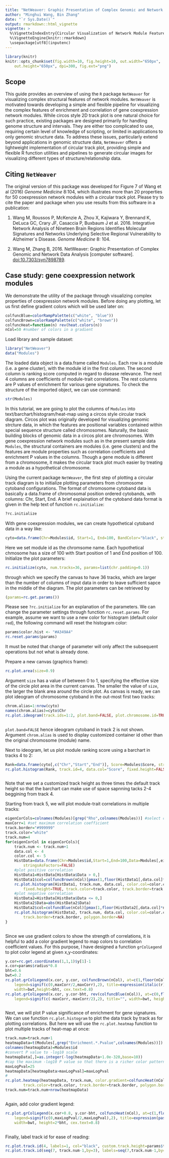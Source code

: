 ```yaml
---
title: "NetWeaver: Graphic Presentation of Complex Genomic and Network Data Analysis"
author: "Minghui Wang, Bin Zhang"
date: "`r Sys.Date()`"
output: rmarkdown::html_vignette
vignette: >
  %\VignetteIndexEntry{Circular Visualization of Network Module Features}
  %\VignetteEngine{knitr::rmarkdown}
  \usepackage[utf8](inputenc)
---
```


```r
library(knitr)
knitr::opts_chunk$set(fig.width=10, fig.height=10, out.width="650px",
	out.height="650px", dpi=300, fig.ext="png")
```

## Scope

This guide provides an overview of using the `R` package `NetWeaver` for visualizing complex structural features of network modules.
`NetWeaver` is motivated towards developing a simple and flexible pipeline for visualizing the complex features of enrichment and correlation of gene coexpression network modules.
While circos style 2D track plot is one natural choice for such practice, existing packages are designed primarily for handling genome structure and intervals.
They are either too complicated to use, requiring certain level of knowledge of scripting, or limited in applications to only genomic structure data.
To address these issues, particularly extend beyond applications in genomic structure data, `NetWeaver` offers a lightweight implementation of circular track plot,
providing simple and flexible R function utilities and pipelines to generate circular images for visualizing different types of structure/relationship data.\cr\cr

## Citing `NetWeaver`
The original version of this package was developed for Figure 7 of Wang et al (2016) *Genome Medicine* 8:104, which illustrates more than 20 properties for 50 coexpression network modules with a circular track plot. Please try to cite the paper and package when you use results from this software in a publication:

1. Wang M, Roussos P, McKenzie A, Zhou X, Kajiwara Y, Brennand K, DeLuca GC, Crary JF, Casaccia P, Buxbaum J et al. 2016. Integrative Network Analysis of Nineteen Brain Regions Identifies Molecular Signatures and Networks Underlying Selective Regional Vulnerability to Alzheimer`s Disease. *Genome Medicine* 8: 104.

2. Wang M, Zhang B, 2016. NetWeaver: Graphic Presentation of Complex Genomic and Network Data Analysis [computer software]. [doi:10.7303/syn7898789](http://dx.doi.org/doi:10.7303/syn7898789).

## Case study: gene coexpression network modules

We demonstrate the utility of the package through visualizing complex properties of coexpression network modules.
Before doing any plotting, let us first define gradient colors which will be used later on:
```r
colfuncBlue=colorRampPalette(c("white", "blue"))
colfuncBrown=colorRampPalette(c("white", "brown"))
colfuncHeat=function(n) rev(heat.colors(n))
nCol=50 #number of colors in a gradient
```
Load library and sample dataset:

```r
library("NetWeaver")
data("Modules")
```
The loaded data object is a data.frame called `Modules`. Each row is a module (i.e. a gene cluster), with the module id in the first column.
The second column is ranking score computed in regard to disease relevance. The next 4 columns are coefficients of module-trait correlations.
The rest columns are P values of enrichment for various gene signatures.
To check the structure of the imported object, we can use command:
```r
str(Modules)
```

In this tutorial, we are going to plot the columns of `Modules` into text/barchart/histogram/heat-map using a circos style circular track diagram.
Circos plot was originally developed for visualizing genomic strcture data, in which the features are positional variables contained within special sequence structure called chromosomes.
Naturally, the basic building blocks of genomic data in a circos plot are chromosomes.
With gene coexpression network modules such as in the present sample data `Modules`, the structural containers are modules (i.e. gene clusters) and the features are module properties such as correlation coefficients and enrichment P values in the columns.
Though a gene module is different from a chromosome, it makes the circular track plot much easier by treating a module as a hypothetical chromosome.

Using the current package `NetWeaver`, the first step of plotting a circular track diagram is to initialize plotting parameters from chromosome cytoband configurations.
The format of chromosome cytoband data is basically a data.frame of chromosomal position ordered cytobands, with columns: Chr, Start, End. A brief explaination of the cytoband data format is given in the help text of function `rc.initialize`:
```r
?rc.initialize
```

With gene coexpression modules, we can create hypothetical cytoband data in a way like:
```r
cyto=data.frame(Chr=Modules$id, Start=1, End=100, BandColor="black", stringsAsFactors=FALSE)
```
Here we set module id as the chromsome name. Each hypothetical chmosome has a size of 100 with Start position of 1 and End position of 100.
Initialize the plot parameters:
```r
rc.initialize(cyto, num.tracks=36, params=list(chr.padding=0.1))
```
through which we specify the canvas to have 36 tracks, which are larger than the number of columns of input data in order to leave sufficient sapce in the middle of the diagram. The plot parameters can be retrieved by
```r
(params=rc.get.params())
```
Please see `?rc.initialize` for an explanation of the parameters. We can change the parameter settings through function `rc.reset.params`. For example, assume we want to use a new color for histogram (default color `red`), the following command will reset the histogram color:
```r
params$color.hist <- "#A349A4"
rc.reset.params(params)
```
It must be noted that change of parameter will only affect the subsequent operations but not what is already done.

Prepare a new canvas (graphics frame):
```r
rc.plot.area(size=0.9)
```
Argument `size` has a value of between 0 to 1, specifying the effective size of the circle plot area in the current canvas. The smaller the value of `size`, the larger the blank area around the circle plot.
As canvas is ready, we can plot ideogram of chromosome cytoband in the out-most first two tracks:
```r
chrom.alias=1:nrow(cyto)
names(chrom.alias)=cyto$Chr
rc.plot.ideogram(track.ids=1:2, plot.band=FALSE, plot.chromosome.id=TRUE, cex.text=1.0, chrom.alias=chrom.alias, track.border=NA, polygon.border=NA)
```
```r
```

`plot.band=FALSE` hence ideogram cytoband in track 2 is not shown. Argument `chrom.alias` is used to display customized container id other than the original chromosome (module) name.

Next to ideogram, let us plot module ranking score using a barchart in tracks 4 to 2:
```r
Rank=data.frame(cyto[,c("Chr","Start","End")], Score=Modules$Score, stringsAsFactors=FALSE)
rc.plot.histogram(Rank, track.id=4, data.col="Score", fixed.height=FALSE, custom.track.height=params$track.height*3, track.border=NA, polygon.border=NA)
```
```r
```

Note that we set a customized track height as three times the default track height so that the barchart can make use of space sapnning tacks 2-4 beggining from track 4.


Starting from track 5, we will plot module-trait correlations in multiple tracks:
```r
eigenCorCols=colnames(Modules)[grep("Rho",colnames(Modules))] #select columns with pattern Rho
maxCorr=1 #set maximum correlation coefficient
track.border="#999999"
track.color="white"
track.num=4
for(eigenCorCol in eigenCorCols){
	track.num <- track.num+1
	data.col <- 4
	color.col <- 5
	HistData=data.frame(Chr=Modules$id,Start=1,End=100,Data=Modules[,eigenCorCol],
		stringsAsFactors=FALSE)
	#plot positive correlation
	HistData1=HistData[HistData$Data > 0,]
	HistData1$col=colfuncBrown(nCol)[pmax(1,floor(HistData1[,data.col]*nCol/maxCorr))]
	rc.plot.histogram(HistData1, track.num, data.col, color.col=color.col,
		fixed.height=TRUE, track.color=track.color, track.border=track.border, polygon.border=NA)
	#plot negative correlation
	HistData2=HistData[HistData$Data <= 0,]
	HistData2$Data=abs(HistData2$Data)
	HistData2$col=colfuncBlue(nCol)[pmax(1,floor(HistData2[,data.col]*nCol/maxCorr))]
	rc.plot.histogram(HistData2, track.num, data.col, color.col=color.col, fixed.height=TRUE,
		track.border=track.border, polygon.border=NA)
}
```
```r
```

Since we use gradient colors to show the strength of correlations, it is helpful to add a color gradient legend to map colors to correlation coefficient values.
For this purpose, I have designed a function `grColLegend` to plot color legend at given x,y-coordinates:
```r
y.cor=rc.get.coordinates(1,1,1)$y[1]-1
x.cor=params$radius*0.8
bht=0.6
bwt=0.2
rc.plot.grColLegend(x.cor, y.cor, colfuncBrown(nCol), at=c(1,floor(nCol/2),nCol),
	legend=signif(c(0,maxCorr/2,maxCorr),2), title=expression(italic(r)),
	width=bwt,height=bht, cex.text=0.8)
rc.plot.grColLegend(x.cor, y.cor-bht, rev(colfuncBlue(nCol)), at=c(0,floor(nCol/2)),
	legend=signif(c(-maxCorr,-maxCorr/2),2), title="", width=bwt, height=bht, cex.text=0.8)
```
```r
```

Next, we will plot P value significance of enrichment for gene signatures. We can use function `rc.plot.histogram` to plot the data track by track as for plotting correlations.
But here we will use the `rc.plot.heatmap` function to plot multiple tracks of heat-map at once:
```r
track.num=track.num+1
heatmapData=t(Modules[,grep("Enrichment.*.Pvalue",colnames(Modules))])
colnames(heatmapData)=Modules$id
#convert P value to -log10 scale
heatmapData[,]=as.integer(-log(heatmapData+1.0e-320,base=10))
#cap the maximum -log10 P value so that there is a richer color pattern
maxLogPval=25
heatmapData[heatmapData>maxLogPval]=maxLogPval
#
rc.plot.heatmap(heatmapData, track.num, color.gradient=colfuncHeat(nCol),
		track.color=track.color, track.border=track.border, polygon.border=NA)
track.num=track.num+nrow(heatmapData)
```
```r
```

Again, add color gradient legend:
```r
rc.plot.grColLegend(x.cor+0.8, y.cor-bht, colfuncHeat(nCol), at=c(1,floor(nCol/2),nCol),
	legend=signif(c(0,maxLogPval/2,maxLogPval),2), title=expression(paste(-log[10],"(P)")),
	width=bwt, height=2*bht, cex.text=0.8)
```
```r
```

Finally, label track id for ease of reading:
```r
rc.plot.track.id(4, labels=1, col="black", custom.track.height=params$track.height*2, cex=0.8)
rc.plot.track.id(seq(7, track.num-1,by=3), labels=seq(7,track.num-1,by=3)-3, col="black", cex=0.8)
```
```r
```
